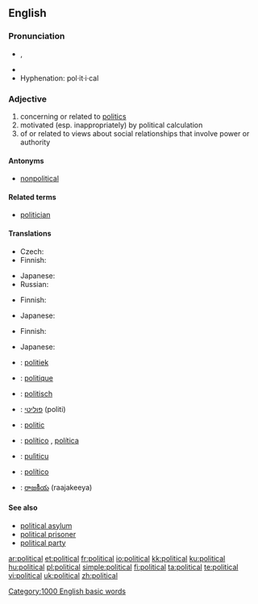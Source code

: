 ==English==

{{rank|etc.|broke|waiting|773|political|reading|German|seven}}

===Pronunciation===
* {{IPA|/pəˈlɪtɪkəl/}}, {{SAMPA|/p@"lItIk@l/}}
* {{audio|en-us-political.ogg|Audio (US)}}
* Hyphenation: pol·it·i·cal

===Adjective===
{{en-adj|more}}

# concerning or related to [[politics]]
# motivated (esp. inappropriately) by political calculation
# of or related to views about social relationships that involve power or authority

====Antonyms====
* [[nonpolitical]]

====Related terms====
* [[politician]]

====Translations====
{{trans-top|concerning or related to politics}}
* Czech: {{t+|cs|politický|m}}
* Finnish: {{t+|fi|poliittinen}}
{{trans-mid}}
* Japanese: {{t|ja|政治的な|tr=seiji-tekina|sc=Jpan}}
* Russian: {{t+|ru|политический|tr=politíčeskij|sc=Cyrl}}
{{trans-bottom}}

{{trans-top|motivated by political calculation}}
* Finnish: {{t+|fi|poliittinen}}
{{trans-mid}}
* Japanese: {{t|ja|政治的な|tr=seiji-tekina|sc=Jpan}}
{{trans-bottom}}

{{trans-top|of or related to views about social relationships that involve power or authority}}
* Finnish: {{t+|fi|poliittinen}}
{{trans-mid}}
* Japanese: {{t|ja|政治的な|tr=seiji-tekina|sc=Jpan}}
{{trans-bottom}}

{{checktrans-top}}
* {{ttbc|Dutch}}: [[politiek]]
* {{ttbc|French}}: [[politique]]
* {{ttbc|German}}: [[politisch]]
* {{ttbc|Hebrew}}: [[פוליטי]] (politi)
* {{ttbc|Interlingua}}: [[politic]]
{{trans-mid}}
* {{ttbc|Portuguese}}: [[político]] {{m}}, [[política]] {{f}}
* {{ttbc|Sicilian}}: [[pulìticu]]
* {{ttbc|Spanish}}: [[político]] {{m}}
* {{ttbc|Telugu}}: [[రాజకీయ]] (raajakeeya)
{{trans-bottom}}

====See also====
* [[political asylum]]
* [[political prisoner]]
* [[political party]]

[[Category:1000 English basic words]]

[[ar:political]]
[[et:political]]
[[fr:political]]
[[io:political]]
[[kk:political]]
[[ku:political]]
[[hu:political]]
[[pl:political]]
[[simple:political]]
[[fi:political]]
[[ta:political]]
[[te:political]]
[[vi:political]]
[[uk:political]]
[[zh:political]]